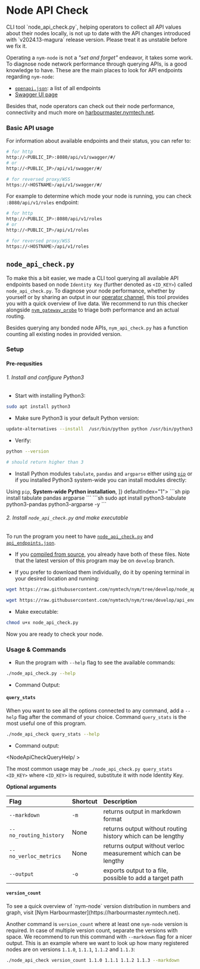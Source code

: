 
# Node API Check

<Callout type="warning" emoji="⚠️">
CLI tool `node_api_check.py`, helping operators to collect all API values about their nodes locally, is not up to date with the API changes introduced with `v2024.13-magura` release version. Please treat it as unstable before we fix it.
</Callout>

<VarInfo />

Operating a `nym-node` is not a *"set and forget"* endeavor, it takes some work. To diagnose node network performance through querying APIs, is a good knowledge to have. These are the main places to look for API endpoints regarding `nym-node`:

- [`openapi.json`](https://validator.nymtech.net/api/v1/openapi.json): a list of all endpoints
- [Swagger UI page](https://validator.nymtech.net/api/swagger/index.html)

Besides that, node operators can check out their node performance, connectivity and much more on [harbourmaster.nymtech.net](https://harbourmaster.nymtech.net/).

### Basic API usage

For information about available endpoints and their status, you can refer to:
```sh
# for http
http://<PUBLIC_IP>:8080/api/v1/swagger/#/
# or
http://<PUBLIC_IP>/api/v1/swagger/#/

# for reversed proxy/WSS
https://<HOSTNAME>/api/v1/swagger/#/
```

For example to determine which mode your node is running, you can check `:8080/api/v1/roles` endpoint:
```sh
# for http
http://<PUBLIC_IP>:8080/api/v1/roles
# or
http://<PUBLIC_IP>/api/v1/roles

# for reversed proxy/WSS
https://<HOSTNAME>/api/v1/roles
```

## `node_api_check.py`

To make this a bit easier, we made a CLI tool querying all available API endpoints based on node `Identity Key` (further denoted as `<ID_KEY>`) called `node_api_check.py`. To diagnose your node performance, whether by yourself or by sharing an output in our [operator channel](https://matrix.to/#/#operators:nymtech.chat), this tool provides you with a quick overview of live data. We recommend to run this checker alongside [`nym_gateway_probe`](gateway-probe.md) to triage both performance and an actual routing.

Besides querying any bonded node APIs, `nym_api_check.py` has a function counting all existing nodes in provided version.

### Setup

#### Pre-requsities

<Steps>

###### 1. Install and configure Python3


- Start with installing Python3:
```sh
sudo apt install python3
```

- Make sure Python3 is your default Python version:
```sh
update-alternatives --install  /usr/bin/python python /usr/bin/python3 1
```

- Verify:
```sh
python --version

# should return higher than 3
```

- Install Python modules `tabulate`, `pandas` and `argparse` either using [`pip`](https://python.land/virtual-environments/installing-packages-with-pip) or if you installed Python3 system-wide you can install modules directly:

<div>
  <Tabs items={[
    <strong>Using <code>pip</code></strong>,
    <strong>System-wide Python installation</strong>,
    ]} defaultIndex="1">
    <MyTab>
      ```sh
      pip install tabulate pandas argparse
      ```
    </MyTab>
    <MyTab>
      ```sh
      sudo apt install python3-tabulate python3-pandas python3-argparse -y
      ```
    </MyTab>
  </Tabs>
</div>

###### 2. Install `node_api_check.py` and make executable

To run the program you neet to have  [`node_api_check.py`](https://github.com/nymtech/nym/tree/develop/scripts/node_api_check.py) and [`api_endpoints.json`](https://github.com/nymtech/nym/tree/develop/scripts/api_endpoints.json).

- If you [compiled from source](../../binaries/building-nym.mdx), you already have both of these files. Note that the latest version of this program may be on `develop` branch.

- If you prefer to download them individually, do it by opening terminal in your desired location and running:
```sh
wget https://raw.githubusercontent.com/nymtech/nym/tree/develop/node_api_check.py

wget https://raw.githubusercontent.com/nymtech/nym/tree/develop/api_endpoints.json
```

- Make executable:
```sh
chmod u+x node_api_check.py
```

</Steps>

Now you are ready to check your node.

### Usage & Commands

- Run the program with `--help` flag to see the available commands:
```sh
./node_api_check.py --help
```

- Command Output:

<NodeApiCheckHelp />

#### `query_stats`

When you want to see all the options connected to any command, add a `--help` flag after the command of your choice. Command `query_stats` is the most useful one of this program.

```sh
./node_api_check query_stats --help
```

- Command output:

<NodeApiCheckQueryHelp/ >

The most common usage may be `./node_api_check.py query_stats <ID_KEY>` where `<ID_KEY>` is required, substitute it with node Identity Key.

**Optional arguments**

| Flag                   | Shortcut | Description                                                    |
| :---                   |   :---   | :---                                                           |
| `--markdown`           |   `-m`   | returns output in markdown format                              |
| `--no_routing_history` |   None   | returns output without routing history which can be lengthy    |
| `--no_verloc_metrics`  |   None   | returns output without verloc measurement which can be lengthy |
| `--output`             |   `-o`   | exports output to a file, possible to add a target path        |

#### `version_count`

<Callout>
To see a quick overview of `nym-node` version distribution in numbers and graph, visit [Nym Harbourmaster](https://harbourmaster.nymtech.net).
</Callout>

Another command is `version_count` where at least one `nym-node` version is required. In case of multiple version count, separate the versions with space. We recommend to run this command with `--markdown` flag for a nicer output. This is an example where we want to look up how many registered nodes are on versions `1.1.0`, `1.1.1`, `1.1.2` and `1.1.3`:
```sh
./node_api_check version_count 1.1.0 1.1.1 1.1.2 1.1.3 --markdown
```
